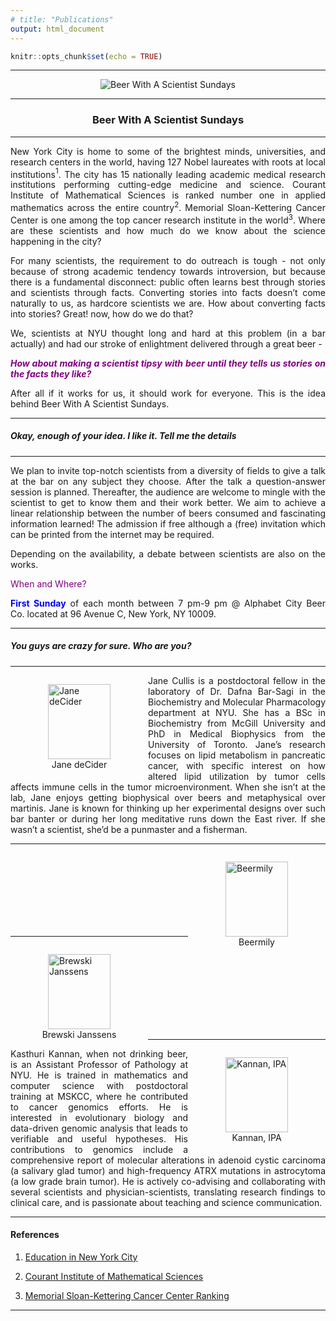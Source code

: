 ```yaml
---
# title: "Publications"
output: html_document
---
```


```r
knitr::opts_chunk$set(echo = TRUE)
```

<style>
body {
text-align: justify}
figure figcaption {
    text-align: center;}
</style>

---

<div style="text-align:center" markdown="1">

![](BWASS.jpeg "Beer With A Scientist Sundays")
</div>

---

<center> <h3>Beer With A Scientist Sundays</h3> </center>

---

New York City is home to some of the brightest minds, universities, and research centers in the world, having 127 Nobel laureates with roots at local institutions$^1$. The city has 15 nationally leading academic medical research institutions performing cutting-edge medicine and science. Courant Institute of Mathematical Sciences is ranked number one in applied mathematics across the entire country$^{2}$. Memorial Sloan-Kettering Cancer Center is one among the top cancer research institute in the world$^{3}$. Where are these scientists and how much do we know about the science happening in the city? 

For many scientists, the requirement to do outreach is tough - not only because of strong academic tendency towards introversion, but because there is a fundamental disconnect: public often learns best through stories and scientists through facts. Converting stories into facts doesn't come naturally to us, as hardcore scientists we are. How about converting facts into stories? Great! now, how do we do that?

We, scientists at NYU thought long and hard at this problem (in a bar actually) and had our stroke of enlightment delivered through a great beer - 

<span style="color:purple"> _**How about making a scientist tipsy with beer until they tells us stories on the facts they like?**_ </span>

After all if it works for us, it should work for everyone. This is the idea behind Beer With A Scientist Sundays.

---

##### Okay, enough of your idea. I like it. Tell me the details

---

We plan to invite top-notch scientists from a diversity of fields to give a talk at the bar on any subject they choose. After the talk a question-answer session is planned. Thereafter, the audience are welcome to mingle with the scientist to get to know them and their work better. We aim to achieve a linear relationship between the number of beers consumed and fascinating information learned! The admission if free although a (free) invitation which can be printed from the internet may be required.

Depending on the availability, a debate between scientists are also on the works.

<span style="color:purple"> When and Where? </span> 

<span style="color:blue"> **First Sunday** </span> of each month between 7 pm-9 pm @ Alphabet City Beer Co. located at 96 Avenue C, New York, NY 10009.

---

##### You guys are crazy for sure. Who are you?

---

<figure style="float:left;">
  <img alt="Jane deCider" src="Jane.jpeg" height = 120; width = 100; hspace="20" />
  <figcaption> Jane deCider </figcaption>
</figure>

Jane Cullis is a postdoctoral fellow in the laboratory of Dr. Dafna Bar-Sagi in the Biochemistry and Molecular Pharmacology department at NYU. She has a BSc in Biochemistry from McGill University and PhD in Medical Biophysics from the University of Toronto. Jane’s research focuses on lipid metabolism in pancreatic cancer, with specific interest on how altered lipid utilization by tumor cells affects immune cells in the tumor microenvironment. When she isn’t at the lab, Jane enjoys getting biophysical over beers and metaphysical over martinis. Jane is known for thinking up her experimental designs over such bar banter or during her long meditative runs down the East river. If she wasn’t a scientist, she’d be a punmaster and a fisherman. 

---

<figure style="float:right;">
  <img alt="Beermily" src="Emily.jpeg"  height = 120; width = 100; hspace="20" />
  <figcaption> Beermily </figcaption>
</figure>

<br> <br> <br> <br> <br> <br> <br> 

---

<figure style="float:left;">
  <img alt="Brewski Janssens" src="Bryce.png"  height = 120; width = 100; hspace="20" />
  <figcaption> Brewski Janssens </figcaption>
</figure>

<br> <br> <br> <br> <br> <br> <br> <br>

---

<figure style="float:right;">
  <img alt="Kannan, IPA" src="Kasthuri.jpeg"  height = 120; width = 100; hspace="20" />
  <figcaption> Kannan, IPA </figcaption>
</figure>

Kasthuri Kannan, when not drinking beer, is an Assistant Professor of Pathology at NYU. He is trained in mathematics and computer science with postdoctoral training at MSKCC, where he contributed to cancer genomics efforts. He is interested in evolutionary biology and data-driven genomic analysis that leads to verifiable and useful hypotheses. His contributions to genomics include a comprehensive report of molecular alterations in adenoid cystic carcinoma (a salivary glad tumor) and high-frequency ATRX mutations in astrocytoma (a low grade brain tumor). He is actively co-advising and collaborating with several scientists and physician-scientists, translating research findings to clinical care, and is passionate about teaching and science communication.

---

#### References

1. [Education in New York City](https://en.wikipedia.org/wiki/Education_in_New_York_City)

2. [Courant Institute of Mathematical Sciences](https://en.wikipedia.org/wiki/Courant_Institute_of_Mathematical_Sciences)

3. [Memorial Sloan-Kettering Cancer Center Ranking](https://health.usnews.com/best-hospitals/area/ny/memorial-sloan-kettering-cancer-center-6213060)

---
